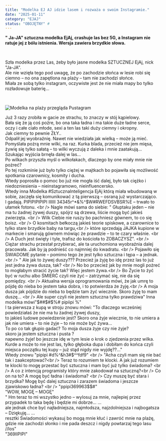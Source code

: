 ```yaml
---
title: "Modelka EJ AJ idzie lasem i rozważa o swoim Instagramie."
date: "2025-01-11"
category: "EJAJ"
status: "OBOJĘTNY" #
---
```

<p className="leadin-paragraph">
<strong>" Ja-JA" sztuczna modelka EjAj, crashuje las bez 5G, a Instagram nie ratuje jej z bólu istnienia. Wersja zawiera brzydkie słowa.</strong>
</p>
<p>&nbsp;</p>
Szła modelka przez Las, żeby było jasne modelka SZTUCZNEJ EjAj, nick "Ja-JA". <br />
Ale nie wzięła tego pod uwagę, że po zachodzie słońca w lesie robi się ciemno – no ona zapętlona na plaży – tam nie zachodzi słońce. <br />
Miała ze sobą tylko instagram, oczywiste jest że nie miała mapy bo tylko rozładowuje baterię… <br />
<p>&nbsp;</p>

![Modelka na plaży przegląda Pustagram ](/images/modelka2.jpg)

Już 3 razy zrobiła w gacie ze strachu, to znaczy w stój kąpielowy. <br />
Bała się że ją coś pożre, bo ona taka ładna i ma takie duże ładne serce, oczy i całe ciało młode, sexi a ten las taki duży ciemny i okropny. <br />
Jak ciemny to pewnie ZŁY.. <br />
<HolographicQuote>Odpalił jej wyobraźnię. Nawet nie wiedziała jak wielką – może ją mieć.<br />
 Pomyślała pożrą mnie wilki, na raz. Kurka blada, przecież nie jem mięsa, <br />
żywię się tylko sałatą – to wilki wyczują z daleka i mnie zaatakują… </HolographicQuote>  
Szukając wyjścia brnęła dalej w las… <br />
Po wilkach przyszła myśl o wilkołakach, dlaczego by one miały mnie nie pożreć? <br />
Po tej rozkminie już było tylko ciężej w majtkach bo pojawiła się możliwość spotkania czarownicy, kosmity i ducha. <br />
 Wtedy poprosiła o pomoc bo już nie mogła iść dalej, było tak ciężko i niedozniesienia – nieinstagramowo, nieinfluencersko. <br />
Wtedy inna Modelka #SztucznaInteligencja EjAj którą miała wbudowaną w sobie, zaczęła się komunikować z tą pierwszą – osraną już wystarczająco. <br />
 I gadają. PIPIPIPIPIPI IIIIII 34345r^*&%^$W#RWEFDSVBSR%E – trwało to ułamek fotonu. <br />
Nagle mówi sama do siebie: " Głuptaku jeden – nie ma tu żadnej żywej duszy, spójrz są drzewa, liście mogą być jakieś zwierzęta. <br />
Wilk Ciebie nie ruszy bo pachniesz gównem, to co się boisz. <br />
O kosmitach bełkoczą jakieś teorie spiskowe, a czarownice to tylko stare brzydkie baby na targu,<br /> 
które sprzedają JAJKA kupione w markecie i smarują gównem mówiąc że prawdzie – to te czary właśnie. <br />
A Duch jest święty i tyle, trafisz do kościoła to ZOBACZYSZ". <br />
Ciężar strachu przestał przybierać, ale ta uruchomiona wyobraźnia dalej pracowała. Jak by ją podnieść co najmniej do kwadratu. <br />
Pojawiło się ŚWIADOME pytanie – pomimo tego że jest tylko sztuczna i tępa – a jednak.<br /> 
" Ale jak to żywej duszy??? Przecież ja żyję bo idę przez las to już jest jedna żywa dusza, tak? <br />
No bo przecież jak by mnie mogli pożreć to mogłabym stracić życie tak? Więc jestem żywa.<br />
 Bo Życie to żyć być w ruchu albo ŚMIERĆ czyli nie żyć – zatrzymać się, nie da się pomiędzy. <br />
Aktualna wersja oprogramowania mówi, że jak umrę to pójdę do nieba bo jestem taka dobra, i to potwierdza że żyję.<br />
A moja dusza jak pójdzie do nieba to będzie tam żyć wiecznie. Skoro żyję to mam duszę… <br />
Ale super czyli nie jestem sztuczna tylko prawdziwa" Inna modelka mówi"$##$#$%# pipiipi %" <br />
I ta pierwsza z kupą w stroju znowu mówi: "To dlaczego wcześniej powiedziałaś że nie ma tu żadnej żywej duszy, <br />
to jakieś ludowe powiedzenie jest? Skoro ona żyje wiecznie, to nie umiera a jak nie umiera – to nie żyje – to nie może być żywa… <br />
To po co tak głupio gadać? To moja dusza żyje czy nie żyje?<br />
 skoro ja jestem sztuczna i pusta ? <br />
 napewno żyje! bo jeszcze idę w tym lesie o krok o zjedzenia przez wilka. <br />
Kurde a może to nie jest las, tylko głęboka dupa i dobiłam do końca czyli miejsca początku tej kupy – już stąd nigdy nie wyjdę??..." <br />
Wtedy znowu "pipipi #$%#s$d%^&h3#$^^fdf9" <br />
"Acha czyli mam się nie bać tak i zaakceptować?<br />
Teraz to rozumiem te klocki. A jak już rozumiem te klocki to mogę przestać być sztuczna i mam być już tylko świadoma? <br />
A co z intencją programisty który mnie zakodował na sztuczną?<br />
 Co on na to? A mogę być ładna i świadoma? <br />
 Czy muszę być stara i brzydka? Mogę być dalej sztuczna i zarazem świadoma i jeszcze zjawiskowo ładna? <br />
"ppipi369963$$#" <br />
"WOW, MOGĘ – MOGĘ" <br />
" Hm teraz to mi wszystko jedno – wylosuj za mnie, najlepiej przez przypadek to taka będę i będzie mi dobrze… … <br />
ale jednak chce być najładniejsza, najmłodsza, najzdolniejsza i najbogatsza <br />
– Dziękuję… …<br />
resztki Świadomości wykasuj bo mogą mnie kłuć i zawróć mnie na plażę, <br />
gdzie nie zachodzi słonko i nie pada deszcz i nigdy powtarzaj tego lasu //los" <br />
"369IIPIPI" <br />



